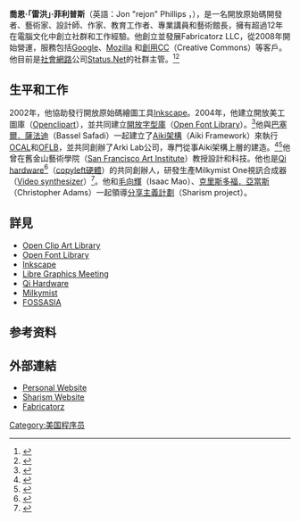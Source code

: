 {{Infobox person
 |name = 喬恩·菲利普斯
 |native_name = Jon Phillips
 |image = Jon_phillips2.jpg
 |caption =
 |birth_date = {{Birth date and age|1979|05|28}}
 |birth_place = [[Effingham,_Illinois|Effingham, Illinois]]
 |nationality =
 |other_names = rejon
 |known_for = [[開放美工圖庫|開放美工圖庫]]<br/>[[Aiki_Framework|Aiki Framework]]<br/>[[分享主義|分享主義]]
 |alma_mater = [[加利福尼亞大學聖地牙哥分校|加利福尼亞大學聖地牙哥分校]]<br/>[[堪薩斯市藝術學院|堪薩斯市藝術學院]]
 |occupation =
 |website = [http://rejon.org http://rejon.org]
}}

'''喬恩·「雷洪」·菲利普斯'''（英語：Jon "rejon" Phillips ，{{bd|1979年|5月28日}}），是一名開放原始碼開發者、藝術家、設計師、作家、教育工作者、專業講員和藝術館長，擁有超過12年在電腦文化中創立社群和工作經驗。他創立並發展Fabricatorz LLC，從2008年開始營運，服務包括[[Google|Google]]、[[Mozilla|Mozilla]] 和[[創用CC|創用CC]]（Creative Commons）等客戶。他目前是[[社會網路|社會網路]]公司[[Status.Net|Status.Net]]的社群主管。<ref>{{Cite web |url=http://status.net/2009/10/22/jon-phillips-rejon-joins-statusnet |title=Jon Phillips (rejon) Joins StatusNet |accessdate=2015-01-10 |archive-date=2014-02-26 |archive-url=https://web.archive.org/web/20140226021050/http://status.net/2009/10/22/jon-phillips-rejon-joins-statusnet/ |dead-url=yes }}</ref><ref>{{Cite web |url=http://www.barrythrew.com/2010/10/21/status-net-at-blog-world-expo/ |title=Status.net at Blog World Expo |access-date=2015-01-10 |archive-url=https://web.archive.org/web/20150402110749/http://www.barrythrew.com/2010/10/21/status-net-at-blog-world-expo/ |archive-date=2015-04-02 |dead-url=yes }}</ref>

== 生平和工作 ==

2002年，他協助發行開放原始碼繪圖工具[[Inkscape|Inkscape]]。2004年，他建立開放美工圖庫（[[Openclipart|Openclipart]]），並共同建立[[開放字型庫|開放字型庫]]（[[Open_Font_Library|Open Font Library]]）。<ref>{{Cite web |url=http://fossasia.org/speakers/jon-phillips |title=http://fossasia.org/speakers/jon-phillips |accessdate=2015-01-10 |archive-date=2014-02-01 |archive-url=https://web.archive.org/web/20140201205823/http://fossasia.org/speakers/jon-phillips |dead-url=yes }}</ref>他與[[巴塞爾．薩法迪|巴塞爾．薩法迪]]（Bassel Safadi）一起建立了[[Aiki架構|Aiki架構]]（Aiki Framework）來執行[[OCAL|OCAL]]和[[OFLB|OFLB]]，並共同創辦了Arki Lab公司，專門從事Aiki架構上層的建造。<ref>{{Cite web |url=http://fabricatorz.com/2011/09/fabricatorz-and-aiki-lab-to-facilitate-open-source-developers-workshop-in-collaboration-with-ictqatar-and-creative-commons-qatar/ |title=Fabricatorz and Aiki Lab to Facilitate Open Source Developers Workshop in Collaboration With ictQATAR and Creative Commons Qatar |accessdate=2015-01-10 |archive-date=2016-03-04 |archive-url=https://web.archive.org/web/20160304191605/http://fabricatorz.com/2011/09/fabricatorz-and-aiki-lab-to-facilitate-open-source-developers-workshop-in-collaboration-with-ictqatar-and-creative-commons-qatar/ |dead-url=yes }}</ref><ref>{{Cite web |url=http://mastersofmedia.hum.uva.nl/2010/07/12/bringing-the-libre-an-interview-with-free-software-developer-jon-phillips/ |title=Bringing the Libre: An Interview with Free Software Developer Jon Phillips |accessdate=2015-01-10 |archive-date=2016-04-01 |archive-url=https://web.archive.org/web/20160401045948/http://mastersofmedia.hum.uva.nl/2010/07/12/bringing-the-libre-an-interview-with-free-software-developer-jon-phillips/ |dead-url=no }}</ref>他曾在舊金山藝術學院（[[San_Francisco_Art_Institute|San Francisco Art Institute]]）教授設計和科技。他也是[[Qi_hardware|Qi hardware]]<ref>{{Cite web |url=http://musicworld3d.mi2n.com/press.php3?press_nb=142018 |title=Milkymist One Video Synthesizer Shown At 6th Libre Graphics Meeting In Montreal |accessdate=2015-01-10 |archive-date=2018-03-26 |archive-url=https://web.archive.org/web/20180326203244/http://musicworld3d.mi2n.com/press.php3?press_nb=142018 |dead-url=yes }}</ref>（[[copyleft硬體|copyleft硬體]]）的共同創辦人，研發生產Milkymist One視訊合成器（[[Video_synthesizer|Video synthesizer]]）<ref>{{Cite web |url=http://lekernel.net/blog/2011/07/jon-phillips-presents-the-milkymist-one-at-fisl-12-in-porto-alegre/ |title=Jon Phillips presents the Milkymist One at FISL 12 in Porto Alegre |accessdate=2015-01-10 |archive-date=2011-07-23 |archive-url=https://web.archive.org/web/20110723181529/http://lekernel.net/blog/2011/07/jon-phillips-presents-the-milkymist-one-at-fisl-12-in-porto-alegre/ |dead-url=yes }}</ref>。他和[[毛向輝|毛向輝]]（Isaac Mao）、[[克里斯多福．亞當斯|克里斯多福．亞當斯]]（Christopher Adams）一起領導[[分享主義計劃|分享主義計劃]]（Sharism project）。

== 詳見 ==

* [[Open_Clip_Art_Library|Open Clip Art Library]]
* [[Open_Font_Library|Open Font Library]]
* [[Inkscape|Inkscape]]
* [[Libre_Graphics_Meeting|Libre Graphics Meeting]]
* [[Qi_Hardware|Qi Hardware]]
* [[Milkymist|Milkymist]]
* [[FOSSASIA|FOSSASIA]]

== 参考资料 ==
{{reflist|30em}}

== 外部連結 ==
{{commons category|Jon Phillips}}
* [http://www.rejon.org Personal Website]{{Wayback|url=http://www.rejon.org/ |date=20190810150100 }}
* [http://www.sharism.org/ Sharism Website]{{Wayback|url=http://www.sharism.org/ |date=20130302194247 }}
* [http://fabricatorz.com/ Fabricatorz]{{Wayback|url=http://fabricatorz.com/ |date=20191218122238 }}

{{DEFAULTSORT:Phillips, Jon}}
[[Category:美国程序员|Category:美国程序员]]